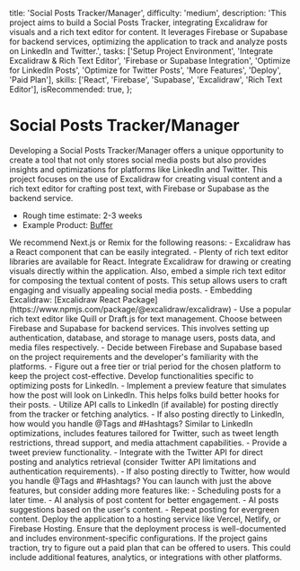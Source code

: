 
  title: 'Social Posts Tracker/Manager',
  difficulty: 'medium',
  description: 'This project aims to build a Social Posts Tracker, integrating Excalidraw for visuals and a rich text editor for content. It leverages Firebase or Supabase for backend services, optimizing the application to track and analyze posts on LinkedIn and Twitter.',
  tasks: ['Setup Project Environment', 'Integrate Excalidraw & Rich Text Editor', 'Firebase or Supabase Integration', 'Optimize for LinkedIn Posts', 'Optimize for Twitter Posts', 'More Features', 'Deploy', 'Paid Plan'],
  skills: ['React', 'Firebase', 'Supabase', 'Excalidraw', 'Rich Text Editor'],
  isRecommended: true,
};

# Social Posts Tracker/Manager

Developing a Social Posts Tracker/Manager offers a unique opportunity to create a tool that not only stores social media posts but also provides insights and optimizations for platforms like LinkedIn and Twitter. This project focuses on the use of Excalidraw for creating visual content and a rich text editor for crafting post text, with Firebase or Supabase as the backend service.

- Rough time estimate: 2-3 weeks
- Example Product: [Buffer](https://buffer.com/)

<ProjectTasks>
  <ProjectTaskItem id={1} taskName='Setup a Web Project of your choice'>
    We recommend Next.js or Remix for the following reasons:
    - Excalidraw has a React component that can be easily integrated.
    - Plenty of rich text editor libraries are available for React.
  </ProjectTaskItem>

  <ProjectTaskItem id={2} taskName='Integrate Excalidraw & Rich Text Editor'>
    Integrate Excalidraw for drawing or creating visuals directly within the application. Also, embed a simple rich text editor for composing the textual content of posts. This setup allows users to craft engaging and visually appealing social media posts.
    - Embedding Excalidraw: [Excalidraw React Package](https://www.npmjs.com/package/@excalidraw/excalidraw)
    - Use a popular rich text editor like Quill or Draft.js for text management.
  </ProjectTaskItem>

  <ProjectTaskItem id={3} taskName='Firebase or Supabase Integration'>
    Choose between Firebase and Supabase for backend services. This involves setting up authentication, database, and storage to manage users, posts data, and media files respectively.
    - Decide between Firebase and Supabase based on the project requirements and the developer's familiarity with the platforms.
    - Figure out a free tier or trial period for the chosen platform to keep the project cost-effective.
  </ProjectTaskItem>

  <ProjectTaskItem id={4} taskName='Feature: Optimize for LinkedIn Posts'>
    Develop functionalities specific to optimizing posts for LinkedIn.
    - Implement a preview feature that simulates how the post will look on LinkedIn. This helps folks build better hooks for their posts.
    - Utilize API calls to LinkedIn (if available) for posting directly from the tracker or fetching analytics.
    - If also posting directly to LinkedIn, how would you handle @Tags and #Hashtags?
  </ProjectTaskItem>

  <ProjectTaskItem id={5} taskName='Feature: Optimize for Twitter Posts'>
    Similar to LinkedIn optimizations, includes features tailored for Twitter, such as tweet length restrictions, thread support, and media attachment capabilities.
    - Provide a tweet preview functionality.
    - Integrate with the Twitter API for direct posting and analytics retrieval (consider Twitter API limitations and authentication requirements).
    - If also posting directly to Twitter, how would you handle @Tags and #Hashtags?
  </ProjectTaskItem>

  <ProjectTaskItem id={6} taskName='More Feature Thoughts'>
    You can launch with just the above features, but consider adding more features like:
    - Scheduling posts for a later time.
    - AI analysis of post content for better engagement.
    - AI posts suggestions based on the user's content.
    - Repeat posting for evergreen content.
  </ProjectTaskItem>

  <ProjectTaskItem id={7} taskName='Deploy'>
    Deploy the application to a hosting service like Vercel, Netlify, or Firebase Hosting. Ensure that the deployment process is well-documented and includes environment-specific configurations.
  </ProjectTaskItem>

  <ProjectTaskItem id={8} taskName='Figure out a paid plan'>
    If the project gains traction, try to figure out a paid plan that can be offered to users. This could include additional features, analytics, or integrations with other platforms.
  </ProjectTaskItem>
</ProjectTasks>
